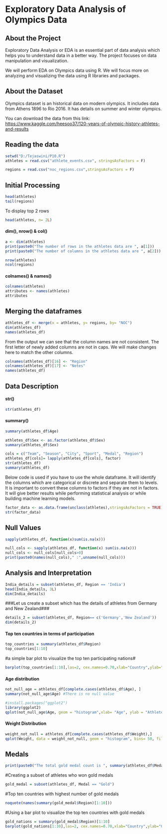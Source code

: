 # **Exploratory Data Analysis of Olympics Data**

## **About the Project**

Exploratory Data Analysis or EDA is an essential part of data analysis which helps you to understand data in a better way. The project focuses on data manipulation and visualization.

We will perform EDA on Olympics data using R. We will focus more on analyzing and visualizing the data using R libraries and packages.

## **About the Dataset**

Olympics dataset is an historical data on modern olympics. It includes data from Athens 1896 to Rio 2016. It has details on summer and winter olympics.

You can download the data from this link: <https://www.kaggle.com/heesoo37/120-years-of-olympic-history-athletes-and-results>





## **Reading the data**

```{r}

setwd("D:/Tejaswini/P10.R")
athletes = read.csv("athlete_events.csv", stringsAsFactors = F)

regions = read.csv("noc_regions.csv",stringsAsFactors = F)

```

## **Initial Processing**


```{r}
head(athletes)
tail(regions)

```

To display top 2 rows

```{r}
head(athletes, n= 2L)
```

#### dim(), nrow() & col()



```{r}
a <- dim(athletes)
print(paste0("The number of rows in the athletes data are ", a[1]))
print(paste0("The number of columns in the athletes data are ", a[2]))
```



```{r}
nrow(athletes)
ncol(regions)
```

#### colnames() & names()



```{r}
colnames(athletes)
attributes <- names(athletes)
attributes
```



## **Merging the dataframes**



```{r}
athletes_df <- merge(x = athletes, y= regions, by= "NOC")
dim(athletes_df)
names(athletes_df)
```

From the output we can see that the column names are not consistent. The first letter of newly added columns are not in caps. We will make changes here to match the other columns.

```{r}
colnames(athletes_df)[16] <- "Region"
colnames(athletes_df)[17] <- "Notes"
names(athletes_df)
```

## **Data Description**

#### str()



```{r}
str(athletes_df)
```

#### summary()



```{r}
summary(athletes_df$Age)
```



```{r}
athletes_df$Sex <- as.factor(athletes_df$Sex)
summary(athletes_df$Sex)
```



```{r}
cols = c("Team", "Season", "City", "Sport", "Medal", "Region")
athletes_df[cols]= lapply(athletes_df[cols], factor)
str(athletes_df)
summary(athletes_df)
```

Below code is used if you have to use the whole dataframe. It will identify the columns which are categorical or discrete and separate them to levels. It is important to convert these columns to factors if they are not in factors. It will give better results while performing statistical analysis or while building machine learning models.

```{r}
factor_data <- as.data.frame(unclass(athletes),stringsAsFactors = TRUE)
str(factor_data)
```


## **Null Values**



```{r}
sapply(athletes_df, function(x)sum(is.na(x)))
```



```{r}
null_cols <- sapply(athletes_df, function(x) sum(is.na(x)))
null_cols <- null_cols[null_cols>0]
print(paste0(names(null_cols)," :",unname(null_cols)))
```

## **Analysis and Interpretation**



```{r}
India_details = subset(athletes_df, Region == 'India')
head(India_details, 3L)
dim(India_details)
```

###Let us create a subset which has the details of athletes from Germany and New Zealand###

```{r}
details_2 = subset(athletes_df, Region== c('Germany','New Zealand'))
dim(details_2)
```

#### **Top ten countries in terms of participation**



```{r}
top_countries = summary(athletes_df$Region)
top_countries[1:10]
```

#a simple bar plot to visualize the top ten participating nations#

```{r}
barplot(top_countries[1:10],las=2, cex.names=0.70,xlab="Country",ylab="Athletes Count",col="blue",main="Top Ten Participating Countries",border="red")
```

#### Age distribution



```{r}
not_null_age = athletes_df[complete.cases(athletes_df$Age), ]
summary(not_null_age$Age) #There is no null value
```


```{r}
#install.packages("ggplot2")
library(ggplot2)
qplot(not_null_age$Age, geom = "histogram",xlab= "Age", ylab = "Athletes", bins= 30, main = "Age Distribution")
```

#### Weight Distribution



```{r}
weight_not_null = athletes_df[complete.cases(athletes_df$Weight),]
qplot(Weight, data = weight_not_null, geom = "histogram", bins= 50, fill= Sex, ylab = "Athletes Count", main = "Weight Distribution")
```

##  Medals



```{r}
print(paste0("The total gold medal count is ", summary(athletes_df$Medal)[2]))
```

#Creating a subset of athletes who won gold medals

```{r}
gold_medal = subset(athletes_df, Medal == "Gold")
```

#Top ten countries with highest number of gold medals

```{r}
noquote(names(summary(gold_medal$Region)[1:10]))
```

#Using a bar plot to visualize the top ten countries with gold medals

```{r}
gold_nations = summary(gold_medal$Region)[1:10]
barplot(gold_nations[1:10],las=2, cex.names=0.70,xlab="Country",ylab="Gold Medals",col="blue",main="Top Ten Countries with Gold Medals",border="red")
```
